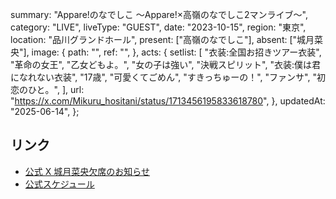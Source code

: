   summary: "Appare!のなでしこ 〜Appare!×高嶺のなでしこ2マンライブ〜",
  category: "LIVE",
  liveType: "GUEST",
  date: "2023-10-15",
  region: "東京",
  location: "品川グランドホール",
  present: ["高嶺のなでしこ"],
  absent: ["城月菜央"],
  image: {
    path: "",
    ref: "",
  },
  acts: {
    setlist: [
      "衣装:全国お招きツアー衣装",
      "革命の女王",
      "乙女どもよ。",
      "女の子は強い",
      "決戦スピリット",
      "衣装:僕は君になれない衣装",
      "17歳",
      "可愛くてごめん",
      "すきっちゅーの！",
      "ファンサ",
      "初恋のひと。",
    ],
    url: "https://x.com/Mikuru_hositani/status/1713456195833618780",
  },
  updatedAt: "2025-06-14",
};

## リンク

- [公式 X 城月菜央欠席のお知らせ](https://x.com/takanenofficial/status/1713383008286495061)
- [公式スケジュール](https://takanenonadeshiko.jp/?p=1387)
